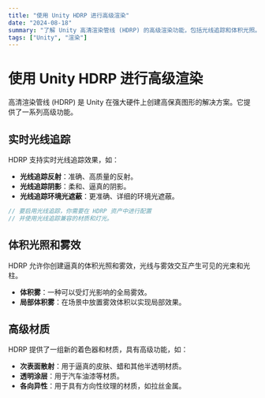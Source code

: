 ```yaml
---
title: "使用 Unity HDRP 进行高级渲染"
date: "2024-08-18"
summary: "了解 Unity 高清渲染管线 (HDRP) 的高级渲染功能，包括光线追踪和体积光照。"
tags: ["Unity", "渲染"]
---
```


# 使用 Unity HDRP 进行高级渲染

高清渲染管线 (HDRP) 是 Unity 在强大硬件上创建高保真图形的解决方案。它提供了一系列高级功能。

## 实时光线追踪

HDRP 支持实时光线追踪效果，如：

- **光线追踪反射**：准确、高质量的反射。
- **光线追踪阴影**：柔和、逼真的阴影。
- **光线追踪环境光遮蔽**：更准确、详细的环境光遮蔽。

```csharp
// 要启用光线追踪，你需要在 HDRP 资产中进行配置
// 并使用光线追踪兼容的材质和灯光。
```

## 体积光照和雾效

HDRP 允许你创建逼真的体积光照和雾效，光线与雾效交互产生可见的光束和光柱。

- **体积雾**：一种可以受灯光影响的全局雾效。
- **局部体积雾**：在场景中放置雾效体积以实现局部效果。

## 高级材质

HDRP 提供了一组新的着色器和材质，具有高级功能，如：

- **次表面散射**：用于逼真的皮肤、蜡和其他半透明材质。
- **透明涂层**：用于汽车油漆等材质。
- **各向异性**：用于具有方向性纹理的材质，如拉丝金属。